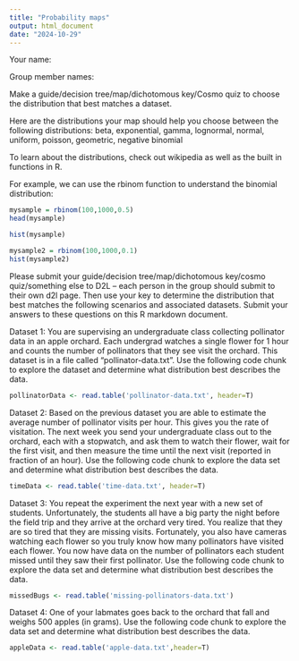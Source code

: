 ```yaml
---
title: "Probability maps"
output: html_document
date: "2024-10-29"
---
```


Your name:

Group member names:


Make a guide/decision tree/map/dichotomous key/Cosmo quiz to choose the distribution that best matches a dataset.

Here are the distributions your map should help you choose between the following distributions: beta, exponential, gamma, lognormal, normal, uniform, poisson, geometric, negative binomial

To learn about the distributions, check out wikipedia as well as the built in functions in R.

For example, we can use the rbinom function to understand the binomial distribution:

```r
mysample = rbinom(100,1000,0.5)
head(mysample)

hist(mysample)

mysample2 = rbinom(100,1000,0.1)
hist(mysample2)
```


Please submit your guide/decision tree/map/dichotomous key/cosmo quiz/something else to D2L -- each person in the group should submit to their own d2l page. Then use your key to determine the distribution that best matches the following scenarios and associated datasets. Submit your answers to these questions on this R markdown document.


Dataset 1: You are supervising an undergraduate class collecting pollinator data in an apple orchard. Each undergrad watches a single flower for 1 hour and counts the number of pollinators that they see visit the orchard. This dataset is in a file called "pollinator-data.txt". Use the following code chunk to explore the dataset and determine what distribution best describes the data.
```r
pollinatorData <- read.table('pollinator-data.txt', header=T)

```


Dataset 2: Based on the previous dataset you are able to estimate the average number of pollinator visits per hour. This gives you the rate of visitation. The next week you send your undergraduate class out to the orchard, each with a stopwatch, and ask them to watch their flower, wait for the first visit, and then measure the time until the next visit (reported in fraction of an hour). Use the following code chunk to explore the data set and determine what distribution best describes the data.

```r
timeData <- read.table('time-data.txt', header=T)

```

Dataset 3: You repeat the experiment the next year with a new set of students. Unfortunately, the students all have a big party the night before the field trip and they arrive at the orchard very tired. You realize that they are so tired that they are missing visits. Fortunately, you also have cameras watching each flower so you truly know how many pollinators have visited each flower. You now have data on the number of pollinators each student missed until they saw their first pollinator. Use the following code chunk to explore the data set and determine what distribution best describes the data.

```r
missedBugs <- read.table('missing-pollinators-data.txt')

```

Dataset 4: One of your labmates goes back to the orchard that fall and weighs 500 apples (in grams). Use the following code chunk to explore the data set and determine what distribution best describes the data.

```r
appleData <- read.table('apple-data.txt',header=T)

```




